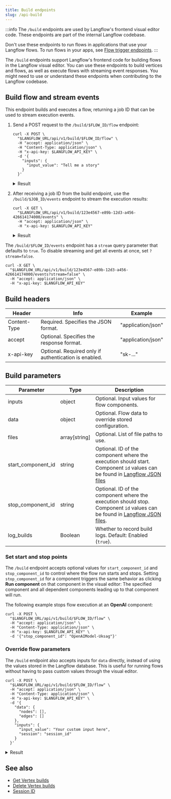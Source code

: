 ```yaml
---
title: Build endpoints
slug: /api-build
---
```


:::info
The `/build` endpoints are used by Langflow's frontend visual editor code.
These endpoints are part of the internal Langflow codebase.

Don't use these endpoints to run flows in applications that use your Langflow flows.
To run flows in your apps, see [Flow trigger endpoints](/api-flows-run).
:::

The `/build` endpoints support Langflow's frontend code for building flows in the Langflow visual editor.
You can use these endpoints to build vertices and flows, as well as execute flows with streaming event responses.
You might need to use or understand these endpoints when contributing to the Langflow codebase.

## Build flow and stream events

This endpoint builds and executes a flow, returning a job ID that can be used to stream execution events.

1. Send a POST request to the `/build/$FLOW_ID/flow` endpoint:

    ```shell
    curl -X POST \
      "$LANGFLOW_URL/api/v1/build/$FLOW_ID/flow" \
      -H "accept: application/json" \
      -H "Content-Type: application/json" \
      -H "x-api-key: $LANGFLOW_API_KEY" \
      -d '{
        "inputs": {
          "input_value": "Tell me a story"
        }
      }'
    ```

    <details>
    <summary>Result</summary>

    ```json
    {
      "job_id": "123e4567-e89b-12d3-a456-426614174000"
    }
    ```

    </details>

2. After receiving a job ID from the build endpoint, use the `/build/$JOB_ID/events` endpoint to stream the execution results:

    ```shell
    curl -X GET \
      "$LANGFLOW_URL/api/v1/build/123e4567-e89b-12d3-a456-426614174000/events" \
      -H "accept: application/json" \
      -H "x-api-key: $LANGFLOW_API_KEY"
    ```

    <details>
    <summary>Result</summary>

    ```json
    {"event": "vertices_sorted", "data": {"ids": ["ChatInput-XtBLx"], "to_run": ["Prompt-x74Ze", "ChatOutput-ylMzN", "ChatInput-XtBLx", "OpenAIModel-d1wOZ"]}}

    {"event": "add_message", "data": {"timestamp": "2025-03-03T17:42:23", "sender": "User", "sender_name": "User", "session_id": "d2bbd92b-187e-4c84-b2d4-5df365704201", "text": "Tell me a story", "files": [], "error": false, "edit": false, "properties": {"text_color": "", "background_color": "", "edited": false, "source": {"id": null, "display_name": null, "source": null}, "icon": "", "allow_markdown": false, "positive_feedback": null, "state": "complete", "targets": []}, "category": "message", "content_blocks": [], "id": "28879bd8-6a68-4dd5-b658-74d643a4dd92", "flow_id": "d2bbd92b-187e-4c84-b2d4-5df365704201"}}

    // ... Additional events as the flow executes ...

    {"event": "end", "data": {}}
    ```

    </details>

The `/build/$FLOW_ID/events` endpoint has a `stream` query parameter that defaults to `true`.
To disable streaming and get all events at once, set `?stream=false`.

```shell
curl -X GET \
  "$LANGFLOW_URL/api/v1/build/123e4567-e89b-12d3-a456-426614174000/events?stream=false" \
  -H "accept: application/json" \
  -H "x-api-key: $LANGFLOW_API_KEY"
```

## Build headers

| Header | Info | Example |
|--------|------|---------|
| Content-Type | Required. Specifies the JSON format. | "application/json" |
| accept | Optional. Specifies the response format. | "application/json" |
| x-api-key | Optional. Required only if authentication is enabled. | "sk-..." |

## Build parameters

| Parameter | Type | Description |
|-----------|------|-------------|
| inputs | object | Optional. Input values for flow components. |
| data | object | Optional. Flow data to override stored configuration. |
| files | array[string] | Optional. List of file paths to use. |
| start_component_id | string | Optional. ID of the component where the execution should start. Component `id` values can be found in [Langflow JSON files](/concepts-flows-import#langflow-json-file-contents) |
| stop_component_id | string | Optional. ID of the component where the execution should stop. Component `id` values can be found in [Langflow JSON files](/concepts-flows-import#langflow-json-file-contents).|
| log_builds | Boolean | Whether to record build logs. Default: Enabled (`true`). |

### Set start and stop points

The `/build` endpoint accepts optional values for `start_component_id` and `stop_component_id` to control where the flow run starts and stops.
Setting `stop_component_id` for a component triggers the same behavior as clicking **Run component** on that component in the visual editor: The specified component and all dependent components leading up to that component will run.

The following example stops flow execution at an **OpenAI** component:

```shell
curl -X POST \
  "$LANGFLOW_URL/api/v1/build/$FLOW_ID/flow" \
  -H "accept: application/json" \
  -H "Content-Type: application/json" \
  -H "x-api-key: $LANGFLOW_API_KEY" \
  -d '{"stop_component_id": "OpenAIModel-Uksag"}'
```

### Override flow parameters

The `/build` endpoint also accepts inputs for `data` directly, instead of using the values stored in the Langflow database.
This is useful for running flows without having to pass custom values through the visual editor.

```shell
curl -X POST \
  "$LANGFLOW_URL/api/v1/build/$FLOW_ID/flow" \
  -H "accept: application/json" \
  -H "Content-Type: application/json" \
  -H "x-api-key: $LANGFLOW_API_KEY" \
  -d '{
    "data": {
      "nodes": [],
      "edges": []
    },
    "inputs": {
      "input_value": "Your custom input here",
      "session": "session_id"
    }
  }'
```

<details>
<summary>Result</summary>

```json
{ "job_id": "0bcc7f23-40b4-4bfa-9b8a-a44181fd1175" }
```

</details>

## See also

- [Get Vertex builds](/api-monitor#get-vertex-builds)
- [Delete Vertex builds](/api-monitor#delete-vertex-builds)
- [Session ID](/session-id)